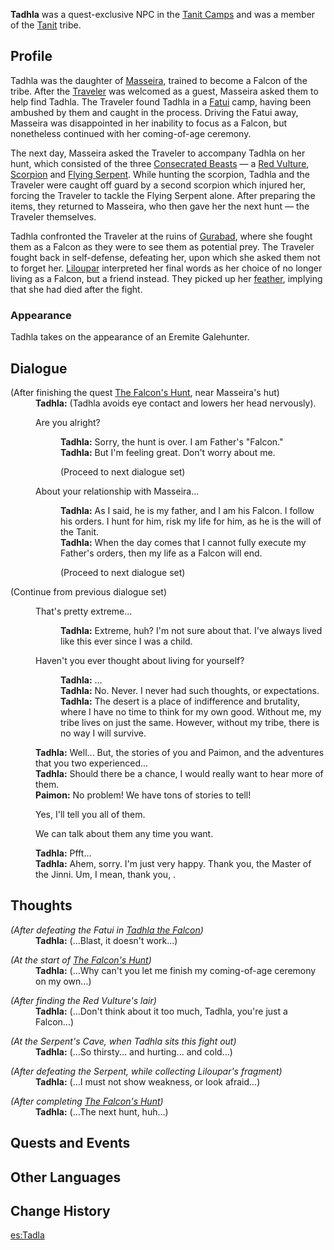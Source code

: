 {{Character Infobox
|type             = Quest NPC
|deceased         = Killed by the Traveler in ''[[The Fallen Falcon]]''
|image            = NPC Tadhla.png
|region           = Sumeru
|location         = Sumeru
|element          = Anemo
|affiliation      = Tanit
|title            = Bent-Winged Falcon<!-- During the fight against her. -->
|father           = Masseira
}}
'''Tadhla''' was a quest-exclusive NPC in the [[Tanit Camps]] and was a member of the [[Tanit]] tribe.

==Profile==
Tadhla was the daughter of [[Masseira]], trained to become a Falcon of the tribe. After the [[Traveler]] was welcomed as a guest, Masseira asked them to help find Tadhla. The Traveler found Tadhla in a [[Fatui]] camp, having been ambushed by them and caught in the process. Driving the Fatui away, Masseira was disappointed in her inability to focus as a Falcon, but nonetheless continued with her coming-of-age ceremony.

The next day, Masseira asked the Traveler to accompany Tadhla on her hunt, which consisted of the three [[Consecrated Beast]]s &mdash; a [[Consecrated Red Vulture|Red Vulture]], [[Consecrated Scorpion|Scorpion]] and [[Consecrated Flying Serpent|Flying Serpent]]. While hunting the scorpion, Tadhla and the Traveler were caught off guard by a second scorpion which injured her, forcing the Traveler to tackle the Flying Serpent alone. After preparing the items, they returned to Masseira, who then gave her the next hunt &mdash; the Traveler themselves.

Tadhla confronted the Traveler at the ruins of [[Gurabad]], where she fought them as a Falcon as they were to see them as potential prey. The Traveler fought back in self-defense, defeating her, upon which she asked them not to forget her. [[Liloupar]] interpreted her final words as her choice of no longer living as a Falcon, but a friend instead. They picked up her [[Tadhla's Feather|feather]], implying that she had died after the fight.

===Appearance===
<!--Keep appearance section short and concise. Limit to 2 paragraphs with 3-4 sentences each.-->
Tadhla takes on the appearance of an Eremite Galehunter.

== Dialogue ==
{{Dialogue Start}}
;(After finishing the quest [[The Falcon's Hunt]], near Masseira's hut)
:'''Tadhla:''' (Tadhla avoids eye contact and lowers her head nervously).
:{{DIcon}} Are you alright?
::'''Tadhla:''' Sorry, the hunt is over. I am Father's "Falcon."
::'''Tadhla:''' But I'm feeling great. Don't worry about me.
::;(Proceed to next dialogue set)
:{{DIcon}} About your relationship with Masseira...
::'''Tadhla:''' As I said, he is my father, and I am his Falcon. I follow his orders. I hunt for him, risk my life for him, as he is the will of the Tanit.
::'''Tadhla:''' When the day comes that I cannot fully execute my Father's orders, then my life as a Falcon will end.
::;(Proceed to next dialogue set)

;(Continue from previous dialogue set)
:{{DIcon}} That's pretty extreme...
::'''Tadhla:''' Extreme, huh? I'm not sure about that. I've always lived like this ever since I was a child.
:{{DIcon}} Haven't you ever thought about living for yourself?
::'''Tadhla:''' ...
::'''Tadhla:''' No. Never. I never had such thoughts, or expectations.
::'''Tadhla:''' The desert is a place of indifference and brutality, where I have no time to think for my own good. Without me, my tribe lives on just the same. However, without my tribe, there is no way I will survive.
:'''Tadhla:''' Well... But, the stories of you and Paimon, and the adventures that you two experienced...
:'''Tadhla:''' Should there be a chance, I would really want to hear more of them.
:'''Paimon:''' No problem! We have tons of stories to tell!
:{{DIcon}} Yes, I'll tell you all of them.
:{{DIcon}} We can talk about them any time you want.
:'''Tadhla:''' Pfft...
:'''Tadhla:''' Ahem, sorry. I'm just very happy. Thank you, the Master of the Jinni. Um, I mean, thank you, {{Traveler}}.
{{Dialogue End}}

==Thoughts==
{{All Schemes to Know Explanation|name=Tadhla}}{{Dialogue Start}}
;''(After defeating the Fatui in [[Tadhla the Falcon]])''
:'''Tadhla:''' (...Blast, it doesn't work...)

;''(At the start of [[The Falcon's Hunt]])''
:'''Tadhla:''' (...Why can't you let me finish my coming-of-age ceremony on my own...)

;''(After finding the Red Vulture's lair)''
:'''Tadhla:''' (...Don't think about it too much, Tadhla, you're just a Falcon...)

; ''(At the Serpent's Cave, when Tadhla sits this fight out)''
:'''Tadhla:''' (...So thirsty... and hurting... and cold...)

;''(After defeating the Serpent, while collecting Liloupar's fragment)''
:'''Tadhla:''' (...I must not show weakness, or look afraid...)

;''(After completing [[The Falcon's Hunt]])''
:'''Tadhla:''' (...The next hunt, huh...)
{{Dialogue End}}

==Quests and Events==
{{Quests and Events}}

==Other Languages==
{{Other Languages
|default_hidden = 1
|en      = Tadhla
|zhs     = 塔德菈
|zhs_rm  = Tǎdélā
|zht     = 塔德菈
|zht_rm  = Tǎdélā
|ja      = タッドラー
|ja_rm   = Taddoraa
|ko      = 타들라
|es      = Tadla
|fr      = Tadhla
|ru      = Тадлэ
|th      = Tadhla
|vi      = Tadhla
|de      = Tadhla
|id      = Tadhla
|pt      = Tadhla
|tr      = Tadhla
|it      = Tadhla
}}

==Change History==
{{Change History|3.4}}

[[es:Tadla]]